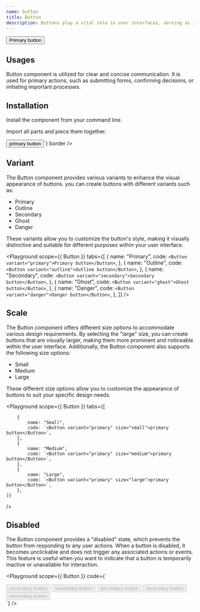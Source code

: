 ```yaml
---
name: button
title: Button
description: Buttons play a vital role in user interfaces, serving as interactive elements that initiate actions or facilitate navigation within an application. They provide users with clickable elements to interact with the system and perform various tasks.
---
```


<Preview>
    <Button variant="primary">Primary button</Button>
</Preview>

## Usages
Button component is utilized for clear and concise communication. 
It is used for primary actions, such as submitting forms, confirming decisions, or initiating important processes. 

## Installation
Install the component from your command line.

<LiveProvider>
    <LiveEditor code={`npm install @raystack/ui`} border/>
</LiveProvider>




Import all parts and piece them together.

<LiveProvider>
    <LiveEditor code={`

<Button variant="primary">primary button</Button>`} border />
</LiveProvider>


## Variant
The Button component provides various variants to enhance the visual appearance of buttons. you can create buttons with different variants such as:

- Primary
- Outline
- Secondary
- Ghost
- Danger

These variants allow you to customize the button's style, making it visually distinctive and suitable for different purposes within your user interface.

<Playground
    scope={{ Button }}
    tabs={[
        {
            name: "Primary",
            code: `<Button variant="primary">Primary button</Button>`,
        },
        {
            name: "Outline",
            code: `<Button variant="outline">Outline button</Button>`,
        },
        {
            name: "Secondary",
            code: `<Button variant="secondary">Secondary button</Button>`,
        },
        {
            name: "Ghost",
            code: `<Button variant="ghost">Ghost button</Button>`,
        },
        {
            name: "Danger",
            code: `<Button variant="danger">Danger button</Button>`,
        },
    ]}
/>

## Scale
The Button component offers different size options to accommodate various design requirements. By selecting the "large" size, you can create buttons that are visually larger, making them more prominent and noticeable within the user interface. Additionally, the Button component also supports the following size options:
- Small
- Medium
- Large

These different size options allow you to customize the appearance of buttons to suit your specific design needs.


<Playground
    scope={{ Button }}
    tabs={[
        
        {
            name: "Small",
            code: `<Button variant="primary" size="small">primary button</Button>`,
        },
        {
            name: "Medium",
            code: `<Button variant="primary" size="medium">primary button</Button>`,
        },
        {
            name: "Large",
            code: `<Button variant="primary" size="large">primary button</Button>`,
        },
    ]}
/>


## Disabled
The Button component provides a "disabled" state, which prevents the button from responding to any user actions. When a button is disabled, it becomes unclickable and does not trigger any associated actions or events. This feature is useful when you want to indicate that a button is temporarily inactive or unavailable for interaction.

<Playground scope={{ Button }} code={`
<div style={{display:'flex', gap: '8px'}}>
    <Button variant="primary" disabled>secondary button</Button>
    <Button variant="outline" disabled>secondary button</Button>
    <Button variant="secondary" disabled>secondary button</Button>
    <Button variant="ghost" disabled>secondary button</Button>
    <Button variant="danger" disabled>secondary button</Button>
</div>
`} />


